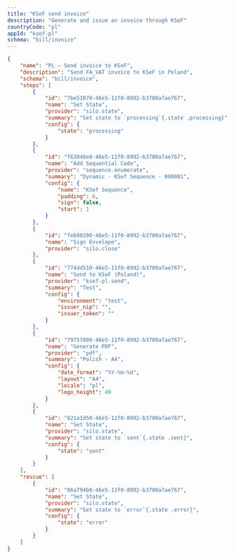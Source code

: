```yaml
---
title: "KSeF send invoice"
description: "Generate and issue an invoice through KSeF"
countryCode: "pl"
appId: "ksef-pl"
schema: "bill/invoice"
---
```


```json  Example KSeF send invoice workflow with states expandable
{
    "name": "PL – Send invoice to KSeF",
    "description": "Send FA_VAT invoice to KSeF in Poland",
    "schema": "bill/invoice",
    "steps": [
        {
            "id": "7be51070-46e5-11f0-8992-b3700a7ae767",
            "name": "Set State",
            "provider": "silo.state",
            "summary": "Set state to `processing`{.state .processing}",
            "config": {
                "state": "processing"
            }
        },
        {
            "id": "f63048e0-46e5-11f0-8992-b3700a7ae767",
            "name": "Add Sequential Code",
            "provider": "sequence.enumerate",
            "summary": "Dynamic · KSef Sequence · 000001",
            "config": {
                "name": "KSef Sequence",
                "padding": 6,
                "sign": false,
                "start": 1
            }
        },
        {
            "id": "fe680390-46e5-11f0-8992-b3700a7ae767",
            "name": "Sign Envelope",
            "provider": "silo.close"
        },
        {
            "id": "774dd510-46e5-11f0-8992-b3700a7ae767",
            "name": "Send to KSeF (Poland)",
            "provider": "ksef-pl.send",
            "summary": "Test",
            "config": {
                "environment": "test",
                "issuer_nip": "",
                "issuer_token": ""
            }
        },
        {
            "id": "79757000-46e5-11f0-8992-b3700a7ae767",
            "name": "Generate PDF",
            "provider": "pdf",
            "summary": "Polish - A4",
            "config": {
                "date_format": "%Y-%m-%d",
                "layout": "A4",
                "locale": "pl",
                "logo_height": 40
            }
        },
        {
            "id": "821a1d50-46e5-11f0-8992-b3700a7ae767",
            "name": "Set State",
            "provider": "silo.state",
            "summary": "Set state to `sent`{.state .sent}",
            "config": {
                "state": "sent"
            }
        }
    ],
    "rescue": [
        {
            "id": "86a794b0-46e5-11f0-8992-b3700a7ae767",
            "name": "Set State",
            "provider": "silo.state",
            "summary": "Set state to `error`{.state .error}",
            "config": {
                "state": "error"
            }
        }
    ]
}

```
